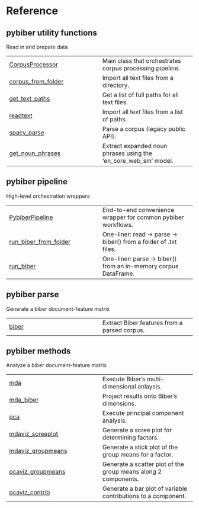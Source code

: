 # Reference {.doc .doc-index}

## pybiber utility functions

Read in and prepare data

| | |
| --- | --- |
| [CorpusProcessor](CorpusProcessor.qmd#pybiber.parse_utils.CorpusProcessor) | Main class that orchestrates corpus processing pipeline. |
| [corpus_from_folder](corpus_from_folder.qmd#pybiber.parse_utils.corpus_from_folder) | Import all text files from a directory. |
| [get_text_paths](get_text_paths.qmd#pybiber.parse_utils.get_text_paths) | Get a list of full paths for all text files. |
| [readtext](readtext.qmd#pybiber.parse_utils.readtext) | Import all text files from a list of paths. |
| [spacy_parse](spacy_parse.qmd#pybiber.parse_utils.spacy_parse) | Parse a corpus (legacy public API). |
| [get_noun_phrases](get_noun_phrases.qmd#pybiber.parse_utils.get_noun_phrases) | Extract expanded noun phrases using the 'en_core_web_sm' model. |

## pybiber pipeline

High-level orchestration wrappers

| | |
| --- | --- |
| [PybiberPipeline](PybiberPipeline.qmd#pybiber.pipeline.PybiberPipeline) | End-to-end convenience wrapper for common pybiber workflows. |
| [run_biber_from_folder](run_biber_from_folder.qmd#pybiber.pipeline.run_biber_from_folder) | One-liner: read -> parse -> biber() from a folder of .txt files. |
| [run_biber](run_biber.qmd#pybiber.pipeline.run_biber) | One-liner: parse -> biber() from an in-memory corpus DataFrame. |

## pybiber parse

Generate a biber document-feature matrix

| | |
| --- | --- |
| [biber](biber.qmd#pybiber.parse_functions.biber) | Extract Biber features from a parsed corpus. |

## pybiber methods

Analyze a biber document-feature matrix

| | |
| --- | --- |
| [mda](mda.qmd#pybiber.BiberAnalyzer.mda) | Execute Biber's multi-dimensional anlaysis. |
| [mda_biber](mda_biber.qmd#pybiber.BiberAnalyzer.mda_biber) | Project results onto Biber's dimensions. |
| [pca](pca.qmd#pybiber.BiberAnalyzer.pca) | Execute principal component analysis. |
| [mdaviz_screeplot](mdaviz_screeplot.qmd#pybiber.BiberAnalyzer.mdaviz_screeplot) | Generate a scree plot for determining factors. |
| [mdaviz_groupmeans](mdaviz_groupmeans.qmd#pybiber.BiberAnalyzer.mdaviz_groupmeans) | Generate a stick plot of the group means for a factor. |
| [pcaviz_groupmeans](pcaviz_groupmeans.qmd#pybiber.BiberAnalyzer.pcaviz_groupmeans) | Generate a scatter plot of the group means along 2 components. |
| [pcaviz_contrib](pcaviz_contrib.qmd#pybiber.BiberAnalyzer.pcaviz_contrib) | Generate a bar plot of variable contributions to a component. |